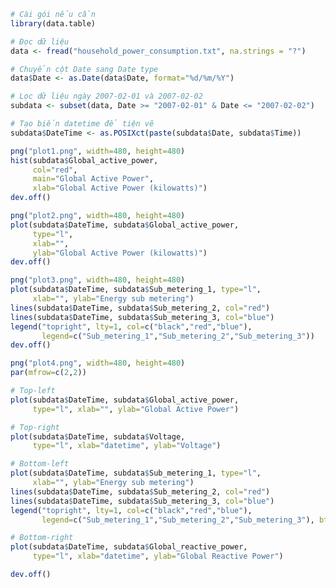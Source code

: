 ```{r}
# Cài gói nếu cần
library(data.table)

# Đọc dữ liệu
data <- fread("household_power_consumption.txt", na.strings = "?")

# Chuyển cột Date sang Date type
data$Date <- as.Date(data$Date, format="%d/%m/%Y")

# Lọc dữ liệu ngày 2007-02-01 và 2007-02-02
subdata <- subset(data, Date >= "2007-02-01" & Date <= "2007-02-02")

# Tạo biến datetime để tiện vẽ
subdata$DateTime <- as.POSIXct(paste(subdata$Date, subdata$Time))

```

```{r}
png("plot1.png", width=480, height=480)
hist(subdata$Global_active_power,
     col="red",
     main="Global Active Power",
     xlab="Global Active Power (kilowatts)")
dev.off()

```

```{r}
png("plot2.png", width=480, height=480)
plot(subdata$DateTime, subdata$Global_active_power,
     type="l",
     xlab="",
     ylab="Global Active Power (kilowatts)")
dev.off()


```

```{r}
png("plot3.png", width=480, height=480)
plot(subdata$DateTime, subdata$Sub_metering_1, type="l",
     xlab="", ylab="Energy sub metering")
lines(subdata$DateTime, subdata$Sub_metering_2, col="red")
lines(subdata$DateTime, subdata$Sub_metering_3, col="blue")
legend("topright", lty=1, col=c("black","red","blue"),
       legend=c("Sub_metering_1","Sub_metering_2","Sub_metering_3"))
dev.off()

```

```{r}
png("plot4.png", width=480, height=480)
par(mfrow=c(2,2))

# Top-left
plot(subdata$DateTime, subdata$Global_active_power,
     type="l", xlab="", ylab="Global Active Power")

# Top-right
plot(subdata$DateTime, subdata$Voltage,
     type="l", xlab="datetime", ylab="Voltage")

# Bottom-left
plot(subdata$DateTime, subdata$Sub_metering_1, type="l",
     xlab="", ylab="Energy sub metering")
lines(subdata$DateTime, subdata$Sub_metering_2, col="red")
lines(subdata$DateTime, subdata$Sub_metering_3, col="blue")
legend("topright", lty=1, col=c("black","red","blue"),
       legend=c("Sub_metering_1","Sub_metering_2","Sub_metering_3"), bty="n")

# Bottom-right
plot(subdata$DateTime, subdata$Global_reactive_power,
     type="l", xlab="datetime", ylab="Global Reactive Power")

dev.off()

```
